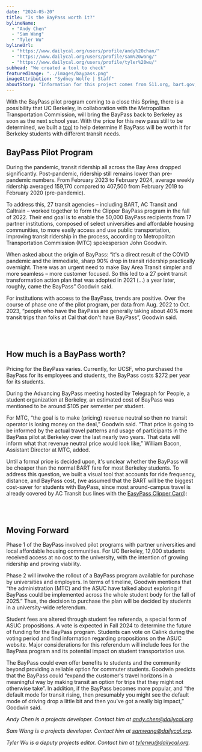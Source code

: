 ```yaml
---
date: "2024-05-20"
title: "Is the BayPass worth it?"
bylineName:
  - "Andy Chen"
  - "Sam Wang"
  - "Tyler Wu"
bylineUrl:
  - "https://www.dailycal.org/users/profile/andy%20chan/"
  - "https://www.dailycal.org/users/profile/sam%20wang/"
  - "https://www.dailycal.org/users/profile/tyler%20wu/"
subhead: "We created a tool to check"
featuredImage: "../images/baypass.png"
imageAttribution: "Sydney Wolfe | Staff"
aboutStory: "Information for this project comes from 511.org, bart.gov, and the Metropolotin Transportation Commission."
---
```


With the BayPass pilot program coming to a close this Spring, there is a possibility that UC Berkeley, 
in collaboration with the Metropolitan Transportation Commission, 
will bring the BayPass back to Berkeley as soon as the next school year. 
With the price for this new pass still to be determined, 
we built a <a href="#bp-calculator-div">tool</a> to help determine if BayPass will be worth it for Berkeley students with different transit needs. 

## BayPass Pilot Program

During the pandemic, transit ridership all across the Bay Area dropped significantly. Post-pandemic, ridership still remains lower than pre-pandemic numbers. From February 2023 to February 2024, average weekly ridership averaged 159,170 compared to 407,500 from February 2019 to February 2020 (pre-pandemic). 


To address this, 27 transit agencies – including BART, AC Transit and Caltrain – worked together to form the Clipper BayPass program in the fall of 2022. Their end goal is to enable the 50,000 BayPass recipients from 17 partner institutions, composed of select universities and affordable housing communities, to more easily access and use public transportation, improving transit ridership in the process, according to Metropolitan Transportation Commission (MTC) spokesperson John Goodwin.

When asked about the origin of BayPass: “it's a direct result of the COVID pandemic and the immediate, sharp 90% drop in transit ridership practically overnight. There was an urgent need to make Bay Area Transit simpler and more seamless – more customer focused. So this led to a 27 point transit transformation action plan that was adopted in 2021 (…) a year later, roughly, came the BayPass” Goodwin said.

For institutions with access to the BayPass, trends are positive. Over the course of phase one of the pilot program, per data from Aug. 2022 to Oct. 2023, “people who have the BayPass are generally taking about 40% more transit trips than folks at Cal that don't have BayPass”, Goodwin said.


<br />
<BayPassRidershipLine />
<br />

## How much is a BayPass worth?

Pricing for the BayPass varies. 
Currently, for UCSF, who purchased the BayPass for its employees and students, 
the BayPass costs $272 per year for its students. 

During the Advancing BayPass meeting hosted by Telegraph for People, 
a student organization at Berkeley, 
an estimated cost of BayPass was mentioned to be around $105 per semester per student. 

For MTC, “the goal is to make (pricing) revenue neutral so then no transit operator is losing money on the deal,” Goodwin said. 
“That price is going to be informed by the actual travel patterns and usage of participants in the BayPass pilot at Berkeley over the last nearly two years. 
That data will inform what that revenue neutral price would look like,” William Bacon, Assistant Director at MTC, added.

Until a formal price is decided upon, it's unclear whether the BayPass will be cheaper than the normal BART fare for most Berkeley students. 
To address this question, we built a visual tool that accounts for ride frequency, distance, and BayPass cost, 
(we assumed that the BART will be the biggest cost-saver for students with BayPass, 
since most around-campus travel is already covered by AC Transit bus lines with the <a href="https://pt.berkeley.edu/StudentEasypass" target="_blank">EasyPass Clipper Card</a>):

<br />
<BayPassCalculator />
<br />

## Moving Forward

Phase 1 of the BayPass involved pilot programs with partner universities and local affordable housing communities. 
For UC Berkeley, 12,000 students received access at no cost to the university, with the intention of growing ridership and proving viability. 

Phase 2 will involve the rollout of a BayPass program available for purchase by universities and employers. 
In terms of timeline, Goodwin mentions that “the administration (MTC) and the ASUC have talked about exploring if BayPass could be implemented across the whole student body for the fall of 2025.” 
Thus, the decision to purchase the plan will be decided by students in a university-wide referendum.

Student fees are altered through student fee referenda, a special form of ASUC propositions. 
A vote is expected in Fall 2024 to determine the future of funding for the BayPass program. 
Students can vote on Calink during the voting period and find information regarding propositions on the ASUC website. 
Major considerations for this referendum will include fees for the BayPass program and its potential impact on student transportation use. 

The BayPass could even offer benefits to students and the community beyond providing a reliable option for commuter students. 
Goodwin predicts that the BayPass could “expand the customer's travel horizons in a meaningful way by making transit an option for trips that they might not otherwise take”. 
In addition, if the BayPass becomes more popular, and “the default mode for transit rising, then presumably you might see the default mode of driving drop a little bit and then you've got a really big impact,” Goodwin said.


_Andy Chen is a projects developer. Contact him at [andy.chen@dailycal.org](mailto:andy.chen@dailycal.org)_

_Sam Wang is a projects developer. Contact him at [samwang@dailycal.org](mailto:samwang@dailycal.org)._

_Tyler Wu is a deputy projects editor. Contact him at [tylerwu@dailycal.org](mailto:tylerwu@dailycal.org)._
